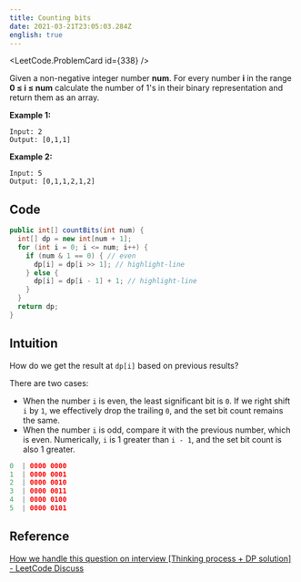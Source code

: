```yaml
---
title: Counting bits
date: 2021-03-21T23:05:03.284Z
english: true
---
```



<LeetCode.ProblemCard id={338} />

Given a non-negative integer number **num**.
For every number **i** in the range **0 ≤ i ≤ num**
calculate the number of 1's in their binary representation and return them as an array.

**Example 1:**

```
Input: 2
Output: [0,1,1]
```

**Example 2:**

```
Input: 5
Output: [0,1,1,2,1,2]
```

## Code

```java
public int[] countBits(int num) {
  int[] dp = new int[num + 1];
  for (int i = 0; i <= num; i++) {
    if (num & 1 == 0) { // even
      dp[i] = dp[i >> 1]; // highlight-line
    } else {
      dp[i] = dp[i - 1] + 1; // highlight-line
    }
  }
  return dp;
}
```

## Intuition

How do we get the result at `dp[i]` based on previous results?

There are two cases:

- When the number `i` is even, the least significant bit is `0`. If we right shift `i` by `1`, we effectively drop the trailing `0`, and the set bit count remains the same.
- When the number `i` is odd, compare it with the previous number, which is even. Numerically, `i` is 1 greater than `i - 1`, and the set bit count is also 1 greater.

```kotlin
0  | 0000 0000
1  | 0000 0001
2  | 0000 0010
3  | 0000 0011
4  | 0000 0100
5  | 0000 0101
```

## Reference

[How we handle this question on interview [Thinking process + DP solution] - LeetCode Discuss](https://leetcode.com/problems/counting-bits/discuss/79557/How-we-handle-this-question-on-interview-Thinking-process-%2B-DP-solution)